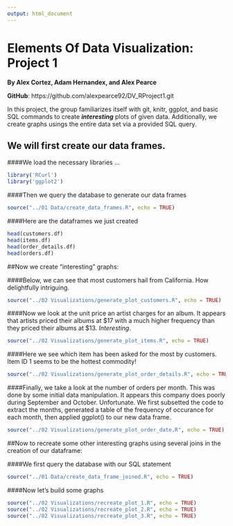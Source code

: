 ```yaml
---
output: html_document
---
```

Elements Of Data Visualization: Project 1
===
__By Alex Cortez, Adam Hernandex, and Alex Pearce__

__GitHub__: https://github.com/alexpearce92/DV_RProject1.git

In this project, the group familiarizes itself with git, knitr, ggplot, and basic SQL commands to create **_interesting_** plots of given data. Additionally, we create graphs usings the entire data set via a provided SQL query. 

## We will first create our data frames.

####We load the necessary libraries ...


```r
library('RCurl')
library('ggplot2')
```

####Then we query the database to generate our data frames
```r
source("../01 Data/create_data_frames.R", echo = TRUE)
```

####Here are the dataframes we just created
```r
head(customers.df)
head(items.df)
head(order_details.df)
head(orders.df)
```

##Now we create "interesting" graphs:

####Below, we can see that most customers hail from California. How delightfully intriguing. 

```r
source("../02 Visualizations/generate_plot_customers.R", echo = TRUE)
```

####Now we look at the unit price an artist charges for an album. It appears that artists priced their albums at $17 with a much higher frequency than they priced their albums at $13. _Interesting_.

```r
source("../02 Visualizations/generate_plot_items.R", echo = TRUE)
```

####Here we see which item has been asked for the most by customers. Item ID 1 seems to be the hottest commodity! 

```r
source("../02 Visualizations/generate_plot_order_details.R", echo = TRUE)
```

####Finally, we take a look at the number of orders per month. This was done by some initial data manipulation. It appears this company does poorly during September and October. Unfortunate.
We first subsetted the code to extract the months, generated a table of the frequency of occurance for each month, then applied ggplot() to our new data frame.

```r
source("../02 Visualizations/generate_plot_order_date.R", echo = TRUE)
```


##Now to recreate some other interesting graphs using several joins in the creation of our dataframe:

####We first query the database with our SQL statement
```r
source("../01 Data/create_data_frame_joined.R", echo = TRUE)
```

####Now let's build some graphs
```r
source("../02 Visualizations/recreate_plot_1.R", echo = TRUE)
source("../02 Visualizations/recreate_plot_2.R", echo = TRUE)
source("../02 Visualizations/recreate_plot_3.R", echo = TRUE)
```